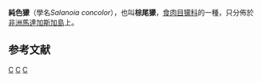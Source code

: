 {{Speciesbox
| taxon = Salanoia concolor
| image = Galidia olivacea Geoffroy.png
| status = VU
| status_system = iucn3.1
| trend = down
| status_ref = <ref name=iucn>{{IUCN2008|assessors=Hawkins, A.F.A., Durbin, J. & Dollar, L. |year=2008|id=19852|title=Salanoia concolor|downloaded=2009-3-22}}</ref>
| binomial_authority = (I. Geoffroy Saint-Hilaire, 1837)
}}

'''純色獴'''（學名''Salanoia concolor''），也叫'''棕尾獴'''，[[食肉目|食肉目]][[獴科|獴科]]的一種，只分佈於[[非洲|非洲]][[馬達加斯加島|馬達加斯加島]]上。

== 参考文献 ==
{{reflist}}

{{mammal-stub}}
{{Taxonbar}}
[[Category:獴科|C]]
[[Category:纯色獴属|C]]
[[Category:1837年描述的动物|C]]